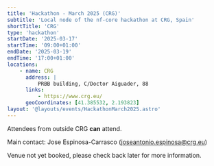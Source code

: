 ```yaml
---
title: 'Hackathon - March 2025 (CRG)'
subtitle: 'Local node of the nf-core hackathon at CRG, Spain'
shortTitle: 'CRG'
type: 'hackathon'
startDate: '2025-03-17'
startTime: '09:00+01:00'
endDate: '2025-03-19'
endTime: '17:00+01:00'
locations:
    - name: CRG
      address: |
          PRBB building, C/Doctor Aiguader, 88
      links:
          - https://www.crg.eu/
      geoCoordinates: [41.385532, 2.193823]
layout: '@layouts/events/HackathonMarch2025.astro'
---
```


Attendees from outside CRG **can** attend.

Main contact: Jose Espinosa-Carrasco ([joseantonio.espinosa@crg.eu](mailto:joseantonio.espinosa@crg.eu))

Venue not yet booked, please check back later for more information.
